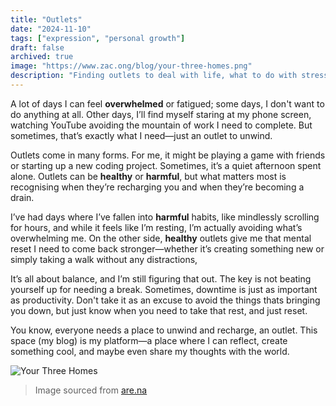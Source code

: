 ```yaml
---
title: "Outlets"
date: "2024-11-10"
tags: ["expression", "personal growth"]
draft: false
archived: true
image: "https://www.zac.ong/blog/your-three-homes.png"
description: "Finding outlets to deal with life, what to do with stress and healthy ways to cope."
---
```

A lot of days I can feel **overwhelmed** or fatigued; some days, I don't want to do anything at all. Other days, I’ll find myself staring at my phone screen, watching YouTube avoiding the mountain of work I need to complete. But sometimes, that’s exactly what I need—just an outlet to unwind.

Outlets come in many forms. For me, it might be playing a game with friends or starting up a new coding project. Sometimes, it’s a quiet afternoon spent alone. Outlets can be **healthy** or **harmful**, but what matters most is recognising when they’re recharging you and when they’re becoming a drain.

I’ve had days where I’ve fallen into **harmful** habits, like mindlessly scrolling for hours, and while it feels like I’m resting, I’m actually avoiding what’s overwhelming me. On the other side, **healthy** outlets give me that mental reset I need to come back stronger—whether it’s creating something new or simply taking a walk without any distractions, 

It’s all about balance, and I’m still figuring that out. The key is not beating yourself up for needing a break. Sometimes, downtime is just as important as productivity. Don't take it as an excuse to avoid the things thats bringing you down, but just know when you need to take that rest, and just reset.

You know, everyone needs a place to unwind and recharge, an outlet. This space (my blog) is my platform—a place where I can reflect, create something cool, and maybe even share my thoughts with the world.

![Your Three Homes](https://www.zac.ong/blog/your-three-homes.png)

> Image sourced from [are.na](https://www.are.na/block/29253505)
